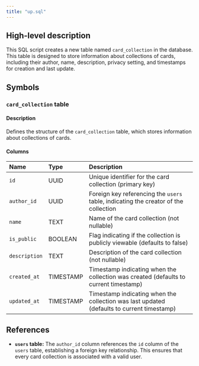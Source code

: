 ```yaml
---
title: "up.sql"
---
```


## High-level description
This SQL script creates a new table named `card_collection` in the database. This table is designed to store information about collections of cards, including their author, name, description, privacy setting, and timestamps for creation and last update. 

## Symbols

### `card_collection` table
#### Description
Defines the structure of the `card_collection` table, which stores information about collections of cards.

#### Columns
| Name | Type | Description |
|:-----|:-----|:------------|
| `id` | UUID | Unique identifier for the card collection (primary key) |
| `author_id` | UUID | Foreign key referencing the `users` table, indicating the creator of the collection |
| `name` | TEXT | Name of the card collection (not nullable) |
| `is_public` | BOOLEAN | Flag indicating if the collection is publicly viewable (defaults to false) |
| `description` | TEXT | Description of the card collection (not nullable) |
| `created_at` | TIMESTAMP | Timestamp indicating when the collection was created (defaults to current timestamp) |
| `updated_at` | TIMESTAMP | Timestamp indicating when the collection was last updated (defaults to current timestamp) |

## References
- **`users` table:** The `author_id` column references the `id` column of the `users` table, establishing a foreign key relationship. This ensures that every card collection is associated with a valid user. 
